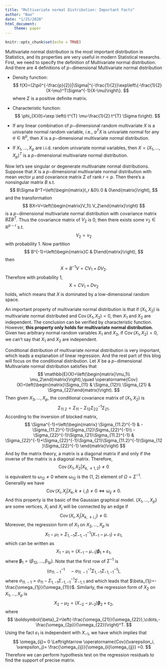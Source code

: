 ```yaml
---
title: "Multivariate normal Distribution: Important Facts"
author: "Bao"
date: "1/25/2020"
html_document:
    theme: paper
---
```


```r
knitr::opts_chunk$set(echo = TRUE)
```

Multivariate normal distribution is the most important distribution in Statistics, and its properties are very useful in modern Statistical researchs. First, we need to specify the definition of Multivariate normal distribution. And there are 4 definitions of $p-$dimensional Multivariate normal distribution

- Density function: 
$$
f(X)=(2\pi)^{-\frac{p}{2}}|\Sigma|^{-\frac{1}{2}}\exp\left\{-\frac{1}{2}(X-\mu)^T\Sigma^{-1}(X-\mu)\right\}.
$$
where $\Sigma$ is a positive definite matrix.

- Characteristic function:
$$
\phi_{X}(t)=\exp \left(i t^{T} \mu-\frac{1}{2} t^{T} \Sigma t\right).
$$

- If any linear combination of $p-$dimensional random multivariate $X$ is a univariate normal random variable, i.e., $a^TX$ is univariate normal for any $a\in \mathbb{R}^p$, then $X$ is a $p-$dimensional multivariate normal distribution.

- If $X_1,...,X_p$ are i.i.d. random univariate normal variables, then $X=(X_1,...,X_p)^T$ is a $p-$dimensional multivariate normal distribution.

Now let's see singular or degenerate multivariate normal distributions. Suppose that $X$ is a $p-$dimensional multivariate normal distribution with mean vector $\mu$ and covariance matrix $\Sigma$ of rank $r<p$. Then there's a nonsingular matrix $B$ s.t. 
$$
B\Sigma B^T=\left(\begin{matrix}I_r &0\\
0 & 0\end{matrix}\right),
$$
and the transformation 
$$
BX=V=\left(\begin{matrix}V_1\\
V_2\end{matrix}\right)
$$
is a $p-$dimensional multivariate normal distribution with covariance matrix $B\Sigma B^T$. Thus the covariance matrix of $V_2$ is $0$, then there exists some $\nu_2 \in \mathbb{R}^{p-r}$ s.t. 
$$
V_2=\nu_2
$$
with probability 1. Now partition 
$$
B^{-1}=\left(\begin{matrix}C & D\end{matrix}\right),
$$
then 
$$
X=B^{-1}V=CV_1+DV_2.
$$
Therefore with probability 1,
$$
X=CV_1+D\nu_2
$$
holds, which means that $X$ is dominated by a low-dimensional random space.

An important property of multivariate normal distribution is that if $(X_1,X_2)$ is multivariate normal distributed and $\operatorname{Cov}(X_1,X_2)=0$, then $X_1$ and $X_2$ are independent. The conclusion can be verified by characteristic function. However, **this property only holds for multivariate normal distribution.** Given two arbitrary normal random variables $X_1$ and $X_2$, if $\operatorname{Cov}(X_1,X_2)=0$, we can't say that $X_1$ and $X_2$ are independent.

Conditional distribution of multivariate normal distribution is very important, which leads a explanation of linear regression. And the rest part of this blog will focus on the conditional distribution. Let $X$ be a $p-$dimensional Multivariate normal distribution satisfies that
$$
\mathbb{E}(X)=\left(\begin{matrix}\mu_1\\
\mu_2\end{matrix}\right),\quad \operatorname{Cov}(X)=\left(\begin{matrix}\Sigma_{11} & \Sigma_{12}\\
\Sigma_{21} & \Sigma_{22}\end{matrix}\right).
$$
Then given $X_3,...,X_p$, the conditional covariance matrix of $(X_1,X_2)$ is
$$
\Sigma_{11.2}=\Sigma_{11}-\Sigma_{12}\Sigma_{22}^{-1}\Sigma_{21}.
$$
 According to the inversion of blocked matrix, 
 $$
 \Sigma^{-1}=\left(\begin{matrix}
 \Sigma_{11.2}^{-1} & -\Sigma_{11.2}^{-1}\Sigma_{12}\Sigma_{22}^{-1}\\
 -\Sigma_{22}^{-1}\Sigma_{21}\Sigma_{11.2}^{-1} & \Sigma_{22}^{-1}+\Sigma_{22}^{-1}\Sigma_{21}\Sigma_{11.2}^{-1}\Sigma_{12}\Sigma_{22}^{-1}
 \end{matrix}\right)
 $$
 And by the matrix theory, a matrix is a diagonal matrix if and only if the inverse of the matrix is a diagonal matrix. Therefore, 
 $$
 \operatorname{Cov}\left(X_{1}, X_{2} | X_{k, \neq 1, 2}\right) \neq 0
 $$
 is equivalent to $\omega_{12}\neq 0$ where $\omega_{12}$ is the $(1,\ 2)$ element of $\Omega=\Sigma^{-1}$. Generallly we have
 $$
 \operatorname{Cov}\left(X_{i}, X_{j} | X_{k}, k \neq i, j\right) \neq 0 \Leftrightarrow \omega_{i j} \neq 0.
 $$
And this property is the basic of the Gaussian graphical model. $\{X_1,...,X_p\}$ are some vertices, $X_i$ and $X_j$ will be connected by an edge if 
$$
\operatorname{Cov}\left(X_{i}, X_{j} | X_{k, \neq i, j}\right) \neq 0.
$$
Moreover, the regression form of $X_1$ on $X_2,...,X_p$ is
$$
X_1-\mu_1 = \Sigma_{1,-1}\Sigma_{-1,-1}^{-1}(X_{-1}-\mu_{-1})+\varepsilon_1,
$$
which can be written as
$$
X_1-\mu_1 = (X_{-1}-\mu_{-1})\boldsymbol{\beta}_1+\varepsilon_1,
$$
where $\boldsymbol{\beta}_1=(\beta_{12},...,\beta_{1p})$. Note that the first row of $\Sigma^{-1}$ is
$$
\left(\sigma_{11.-1}^{-1}\quad -\sigma_{11.-1}^{-1}\Sigma_{1,-1}\Sigma_{-1,-1}^{-1}\right),
$$
where $\sigma_{11.-1}=\sigma_{11}-\Sigma_{1,-1}\Sigma_{-1,-1}^{-1}\Sigma_{-1,1}$ and which leads that $\beta_{1j}=-\frac{\omega_{1j}}{\omega_{11}}$.
Similarly, the regression form of $X_2$ on $X_1,...,X_p$ is
$$
X_2-\mu_2 = (X_{-2}-\mu_{-2})\boldsymbol{\beta}_2+\varepsilon_2,
$$
where
$$
\boldsymbol{\beta}_2=\left(-\frac{\omega_{21}}{\omega_{22}},\cdots,-\frac{\omega_{2p}}{\omega_{22}}\right)^T.
$$
Using the fact $\varepsilon_1$ is independent with $X_{-1}$, we have
\begin{align*}
\operatorname{Cov}(\varepsilon_1, \varepsilon_2)&=\operatorname{Cov}\left(X_1-\mu_1 - \Sigma_{1,-1}\Sigma_{-1,-1}^{-1}(X_{-1}-\mu_{-1}),\ \frac{\omega_{21}}{\omega_{22}}X_1\right)\\
&=\frac{\omega_{21}}{\omega_{22}}\sigma_{11.-1}\\
&=\frac{\omega_{21}}{\omega_{22}\omega_{11}},
\end{align*}
which implies that 
$$
\omega_{ij}= 0 \Leftrightarrow \operatorname{Cov}(\varepsilon_i, \varepsilon_j)= \frac{\omega_{ij}}{\omega_{ii}\omega_{jj}} =0.
$$
Therefore we can perform hypothesis test on the regression residuals to find the support of precise matrix.